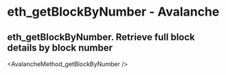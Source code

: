 # eth_getBlockByNumber - Avalanche

## eth_getBlockByNumber. Retrieve full block details by block number


<AvalancheMethod_getBlockByNumber />
